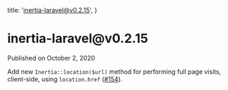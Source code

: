 
  title: 'inertia-laravel@v0.2.15',
}

<h1>inertia-laravel@v0.2.15</h1>

<div className="-mt-8 mb-12 text-base font-medium text-gray-600">Published on October 2, 2020</div>

Add new `Inertia::location($url)` method for performing full page visits, client-side, using `location.href` ([#154](https://github.com/inertiajs/inertia-laravel/pull/154)).
